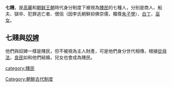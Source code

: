 {{unreferenced|time=2014-08-04T06:09:58+00:00}}
'''七賤'''，是[[高麗|高麗]]和[[朝鲜王朝|朝鲜王朝]]時代身分制度下被視為[[賤民|賤民]]的七種人，分别是商人、船夫、獄卒、犯罪逃亡者、僧侶（因李氏朝鮮抑佛崇儒，獨尊[[朱子學|朱子學]]）、[[白丁|白丁]]、[[巫女|巫女]]。

==七賤與[[奴婢|奴婢]]==
他們與奴婢一樣是賤民，但不被視為主人財產，可是他們身分世代相傳，根據[[從母法|從母法]]，[[良民|良民]]如和他們結婚，兒女也會成為賤民。

[[category:賤民|category:賤民]]
[[Category:朝鮮古代制度|Category:朝鮮古代制度]]